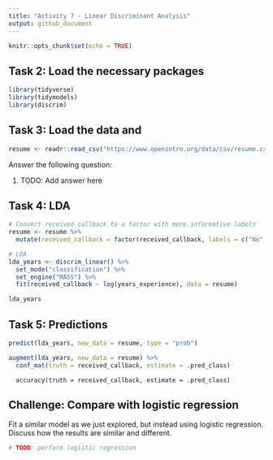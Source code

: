 ```yaml
---
title: "Activity 7 - Linear Discriminant Analysis"
output: github_document
---
```


```r
knitr::opts_chunk$set(echo = TRUE)
```

## Task 2: Load the necessary packages

```r
library(tidyverse)
library(tidymodels)
library(discrim)
```

## Task 3: Load the data and

```r
resume <- readr::read_csv("https://www.openintro.org/data/csv/resume.csv")
```

Answer the following question:

1.  TODO: Add answer here

## Task 4: LDA

```r
# Convert received_callback to a factor with more informative labels
resume <- resume %>% 
  mutate(received_callback = factor(received_callback, labels = c("No", "Yes")))

# LDA
lda_years <- discrim_linear() %>% 
  set_mode("classification") %>% 
  set_engine("MASS") %>% 
  fit(received_callback ~ log(years_experience), data = resume)

lda_years
```

## Task 5: Predictions

```r
predict(lda_years, new_data = resume, type = "prob")
```

```r
augment(lda_years, new_data = resume) %>% 
  conf_mat(truth = received_callback, estimate = .pred_class)
```

```{augment(lda_years, new_data = resume) %>%}
  accuracy(truth = received_callback, estimate = .pred_class)
```

## Challenge: Compare with logistic regression

Fit a similar model as we just explored, but instead using logistic regression. Discuss how the results are similar and different.

```r
# TODO: perform logistic regression

```

